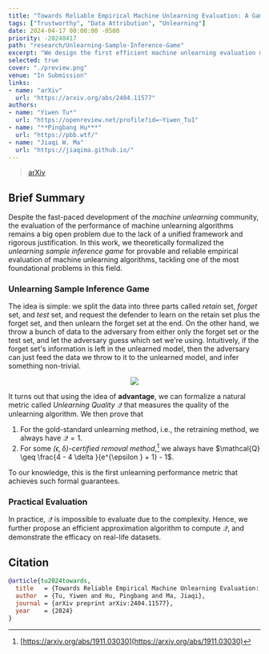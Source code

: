 ```yaml
---
title: "Towards Reliable Empirical Machine Unlearning Evaluation: A Game-Theoretic View"
tags: ["Trustworthy", "Data Attribution", "Unlearning"]
date: 2024-04-17 00:00:00 -0500
priority: -20240417
path: "research/Unlearning-Sample-Inference-Game"
excerpt: "We design the first efficient machine unlearning evaluation metric with provable guarantees."
selected: true
cover: "./preview.png"
venue: "In Submission"
links:
- name: "arXiv"
  url: "https://arxiv.org/abs/2404.11577"
authors:
- name: "Yiwen Tu*"
  url: "https://openreview.net/profile?id=~Yiwen_Tu1"
- name: "**Pingbang Hu***"
  url: "https://pbb.wtf/"
- name: "Jiaqi W. Ma"
  url: "https://jiaqima.github.io/"
---
```


> [arXiv](https://arxiv.org/abs/2404.11577)

## Brief Summary

Despite the fast-paced development of the *machine unlearning* community, the evaluation of the performance of machine unlearning algorithms remains a big open problem due to the lack of a unified framework and rigorous justification. In this work, we theoretically formalized the *unlearning sample inference game* for provable and reliable empirical evaluation of machine unlearning algorithms, tackling one of the most foundational problems in this field.

### Unlearning Sample Inference Game

The idea is simple: we split the data into three parts called *retain* set, *forget* set, and *test* set, and request the defender to learn on the retain set plus the forget set, and then unlearn the forget set at the end. On the other hand, we throw a bunch of data to the adversary from either only the forget set or the test set, and let the adversary guess which set we're using. Intuitively, if the forget set's information is left in the unlearned model, then the adversary can just feed the data we throw to it to the unlearned model, and infer something non-trivial.

<p align="center">
	<img src="./figures/flow.png"/>
</p>

It turns out that using the idea of **advantage**, we can formalize a natural metric called *Unlearning Quality* $\mathcal{Q}$ that measures the quality of the unlearning algorithm. We then prove that

1. For the gold-standard unlearning method, i.e., the retraining method, we always have $\mathcal{Q} = 1$.
2. For some *$(\epsilon , \delta )$-certified removal method*,[^1] we always have $\mathcal{Q} \geq \frac{4 - 4 \delta }{e^{\epsilon } + 1} - 1$.

[^1]: [https://arxiv.org/abs/1911.03030](https://arxiv.org/abs/1911.03030)

To our knowledge, this is the first unlearning performance metric that achieves such formal guarantees.

### Practical Evaluation

In practice, $\mathcal{Q}$ is impossible to evaluate due to the complexity. Hence, we further propose an efficient approximation algorithm to compute $\mathcal{Q}$, and demonstrate the efficacy on real-life datasets.

## Citation

```bibtex
@article{tu2024towards,
  title   = {Towards Reliable Empirical Machine Unlearning Evaluation: A Game-Theoretic View},
  author  = {Tu, Yiwen and Hu, Pingbang and Ma, Jiaqi},
  journal = {arXiv preprint arXiv:2404.11577},
  year    = {2024}
}
```
